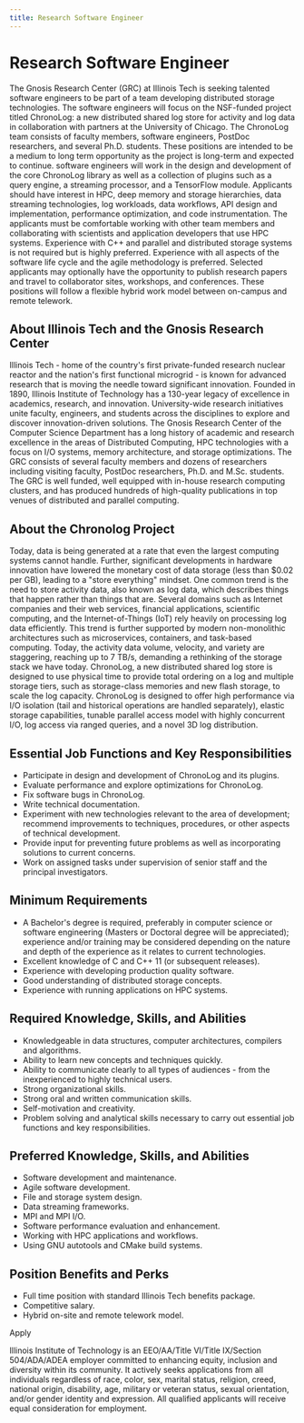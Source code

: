 ```yaml
---
title: Research Software Engineer
---
```



# Research Software Engineer

The Gnosis Research Center (GRC) at Illinois Tech is seeking talented software engineers to be part of
a team developing distributed storage technologies. The software engineers will focus
on the NSF-funded project titled ChronoLog: a new distributed shared log store for activity and log
data in collaboration with partners at the University of Chicago. The ChronoLog team consists of
faculty members, software engineers, PostDoc researchers, and several Ph.D. students. These positions
are intended to be a medium to long term opportunity as the project is long-term and expected to continue.
software engineers will work in the design and development of the core ChronoLog library as well as a
collection of plugins such as a query engine, a streaming processor, and a TensorFlow module. Applicants
should have interest in HPC, deep memory and storage hierarchies, data streaming technologies, log
workloads, data workflows, API design and implementation, performance optimization, and code instrumentation.
The applicants must be comfortable working with other team members and collaborating with scientists and
application developers that use HPC systems. Experience with C++ and parallel and distributed storage
systems is not required but is highly preferred. Experience with all aspects of the software life cycle
and the agile methodology is preferred. Selected applicants may optionally have the opportunity to publish
research papers and travel to collaborator sites, workshops, and conferences. These positions will follow
a flexible hybrid work model between on-campus and remote telework.

## About Illinois Tech and the Gnosis Research Center

Illinois Tech - home of the country's first private-funded research nuclear reactor and the nation's first
functional microgrid - is known for advanced research that is moving the needle toward significant innovation.
Founded in 1890, Illinois Institute of Technology has a 130-year legacy of excellence in academics, research,
and innovation. University-wide research initiatives unite faculty, engineers, and students across the
disciplines to explore and discover innovation-driven solutions. The Gnosis Research Center of the
Computer Science Department has a long history of academic and research excellence in the areas of Distributed
Computing, HPC technologies with a focus on I/O systems, memory architecture, and storage optimizations.
The GRC consists of several faculty members and dozens of researchers including visiting faculty, PostDoc
researchers, Ph.D. and M.Sc. students. The GRC is well funded, well equipped with in-house research computing
clusters, and has produced hundreds of high-quality publications in top venues of distributed and parallel
computing.

## About the Chronolog Project

Today, data is being generated at a rate that even the largest computing systems cannot handle. Further,
significant developments in hardware innovation have lowered the monetary cost of data storage (less than
$0.02 per GB), leading to a "store everything" mindset. One common trend is the need to store activity
data, also known as log data, which describes things that happen rather than things that are. Several
domains such as Internet companies and their web services, financial applications, scientific computing,
and the Internet-of-Things (IoT) rely heavily on processing log data efficiently. This trend is further
supported by modern non-monolithic architectures such as microservices, containers, and task-based computing.
Today, the activity data volume, velocity, and variety are staggering, reaching up to 7 TB/s, demanding a
rethinking of the storage stack we have today. ChronoLog, a new distributed shared log store is designed
to use physical time to provide total ordering on a log and multiple storage tiers, such as storage-class
memories and new flash storage, to scale the log capacity. ChronoLog is designed to offer high performance
via I/O isolation (tail and historical operations are handled separately), elastic storage capabilities,
tunable parallel access model with highly concurrent I/O, log access via ranged queries, and a novel 3D
log distribution.

## Essential Job Functions and Key Responsibilities

- Participate in design and development of ChronoLog and its plugins.
- Evaluate performance and explore optimizations for ChronoLog.
- Fix software bugs in ChronoLog.
- Write technical documentation.
- Experiment with new technologies relevant to the area of development; recommend improvements to techniques,
  procedures, or other aspects of technical development.
- Provide input for preventing future problems as well as incorporating solutions to current concerns.
- Work on assigned tasks under supervision of senior staff and the principal investigators.

## Minimum Requirements

- A Bachelor's degree is required, preferably in computer science or software engineering (Masters or Doctoral
  degree will be appreciated); experience and/or training may be considered depending on the nature and depth
  of the experience as it relates to current technologies.
- Excellent knowledge of C and C++ 11 (or subsequent releases).
- Experience with developing production quality software.
- Good understanding of distributed storage concepts.
- Experience with running applications on HPC systems.

## Required Knowledge, Skills, and Abilities

- Knowledgeable in data structures, computer architectures, compilers and algorithms.
- Ability to learn new concepts and techniques quickly.
- Ability to communicate clearly to all types of audiences - from the inexperienced to highly technical users.
- Strong organizational skills.
- Strong oral and written communication skills.
- Self-motivation and creativity.
- Problem solving and analytical skills necessary to carry out essential job functions and key responsibilities.

## Preferred Knowledge, Skills, and Abilities

- Software development and maintenance.
- Agile software development.
- File and storage system design.
- Data streaming frameworks.
- MPI and MPI I/O.
- Software performance evaluation and enhancement.
- Working with HPC applications and workflows.
- Using GNU autotools and CMake build systems.

## Position Benefits and Perks

- Full time position with standard Illinois Tech benefits package.
- Competitive salary.
- Hybrid on-site and remote telework model.

<Link
  className="button button--lg button--primary margin-bottom--md"
  href="https://forms.office.com/r/nzMigGKtbW"
>
  Apply
</Link>

Illinois Institute of Technology is an EEO/AA/Title VI/Title IX/Section 504/ADA/ADEA employer committed to enhancing
equity, inclusion and diversity within its community. It actively seeks applications from all individuals regardless
of race, color, sex, marital status, religion, creed, national origin, disability, age, military or veteran status,
sexual orientation, and/or gender identity and expression. All qualified applicants will receive equal consideration
for employment.
